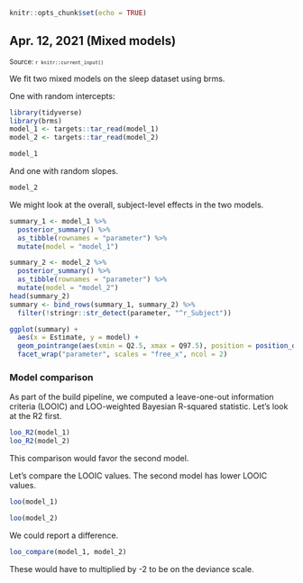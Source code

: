 <!--- Timestamp to trigger book rebuilds: `r Sys.time()` --->

```r
knitr::opts_chunk$set(echo = TRUE)
```

## Apr. 12, 2021 (Mixed models)

<small>Source: <code>`r knitr::current_input()`</code></small>

We fit two mixed models on the sleep dataset using brms. 

One with random intercepts:

```r
library(tidyverse)
library(brms)
model_1 <- targets::tar_read(model_1)
model_2 <- targets::tar_read(model_2)

model_1
```

And one with random slopes.

```r
model_2
```

We might look at the overall, subject-level effects in the two models.

```r
summary_1 <- model_1 %>% 
  posterior_summary() %>% 
  as_tibble(rownames = "parameter") %>% 
  mutate(model = "model_1")

summary_2 <- model_2 %>% 
  posterior_summary() %>% 
  as_tibble(rownames = "parameter") %>% 
  mutate(model = "model_2")
head(summary_2)
summary <- bind_rows(summary_1, summary_2) %>% 
  filter(!stringr::str_detect(parameter, "^r_Subject")) 

ggplot(summary) + 
  aes(x = Estimate, y = model) + 
  geom_pointrange(aes(xmin = Q2.5, xmax = Q97.5), position = position_dodge()) + 
  facet_wrap("parameter", scales = "free_x", ncol = 2)
```

### Model comparison

As part of the build pipeline, we computed a leave-one-out information criteria
(LOOIC) and LOO-weighted Bayesian R-squared statistic. Let's look at the R2
first. 

```r
loo_R2(model_1)
loo_R2(model_2)
```

This comparison would favor the second model.


Let's compare the LOOIC values. The second model has lower LOOIC values.

```r
loo(model_1)

loo(model_2)
```

We could report a difference. 

```r
loo_compare(model_1, model_2)
```

These would have to multiplied by -2 to be on the deviance scale.
